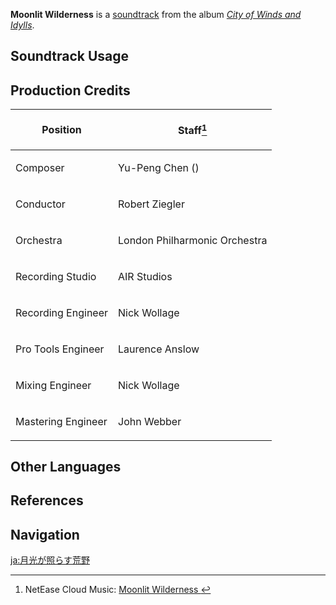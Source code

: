 {{Soundtrack Infobox
|image          = City of Winds and Idylls.png
|album          = City of Winds and Idylls
|disc           = 2
|number         = 44
|featured       =
|featured2      =
|featured3      =
|featured_disc  =
|featured_disc2 =
|featured_disc3 =
|youtube_id     = 2OK0wwGBYUA
|spotify_id     = 6I2g7kYpitz7ffCH5EuwC2
|previous       = Awaiting the Future
|next           = A New Day with Hope
}}
'''Moonlit Wilderness''' is a [[soundtrack]] from the album ''[[City of Winds and Idylls]]''.

==Soundtrack Usage==
{{Soundtrack Usage
|location = Mondstadt//night
}}

==Production Credits==
{| class="wikitable"
! Position
! Staff<ref>NetEase Cloud Music: [https://music.163.com/#/song?id=1481390646 Moonlit Wilderness {{zh|月照的荒野}}]</ref>
|-
! Composer
| Yu-Peng Chen ({{zh|陈致逸}})
|-
! Conductor
| Robert Ziegler
|-
! Orchestra
| London Philharmonic Orchestra
|-
! Recording Studio
| AIR Studios
|-
! Recording Engineer
| Nick Wollage
|-
! Pro Tools Engineer
| Laurence Anslow
|-
! Mixing Engineer
| Nick Wollage
|-
! Mastering Engineer
| John Webber
|}

==Other Languages==
{{Other Languages
|en      = Moonlit Wilderness
|zhs     = 月照的荒野
|zhs_rm  = Yuèzhào de Huāngyě
|zht     = 月照的荒野
|zht_rm  = Yuèzhào de Huāngyě
|zh_tl   = Moonlit Wilderness
|ja      = 月光が照らす荒野
|ja_rm   = Gekkou ga Terasu Kouya
|ja_tl   = Moonlit Wilderness
}}

==References==
{{Reflist}}

==Navigation==
{{Soundtrack Navbox|City of Winds and Idylls}}

[[ja:月光が照らす荒野]]